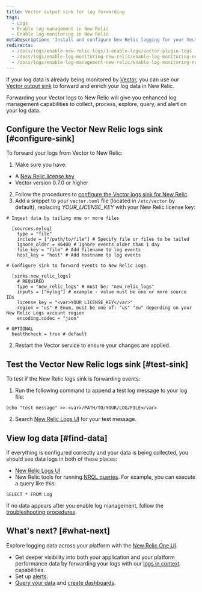 ```yaml
---
title: Vector output sink for log forwarding
tags:
  - Logs
  - Enable log management in New Relic
  - Enable log monitoring in New Relic
metaDescription: 'Install and configure New Relic logging for your Vector output sink, so you can use our enhanced log management capabilities.'
redirects:
  - /docs/logs/enable-new-relic-logs/1-enable-logs/vector-plugin-logs
  - /docs/logs/enable-log-monitoring-new-relic/enable-log-monitoring-new-relic/vector-plugin-log-forwarding
  - /docs/logs/enable-log-management-new-relic/enable-log-monitoring-new-relic/vector-output-sink-log-forwarding/
---
```


If your log data is already being monitored by [Vector](https://vector.dev/), you can use our [Vector output sink](https://vector.dev/docs/reference/sinks/new_relic_logs/) to forward and enrich your log data in New Relic.

Forwarding your Vector logs to New Relic will give you enhanced log management capabilities to collect, process, explore, query, and alert on your log data.

## Configure the Vector New Relic logs sink [#configure-sink]

To forward your logs from Vector to New Relic:

1. Make sure you have:
* A [New Relic license key](/docs/apis/intro-apis/new-relic-api-keys/#ingest-license-key)
* Vector version 0.7.0 or higher
2. Follow the procedures to [configure the Vector logs sink for New Relic](https://vector.dev/docs/reference/sinks/new_relic_logs/).
3. Add a snippet to your `vector.toml` file (located in `/etc/vector` by default), replacing <var>YOUR_LICENSE_KEY</var> with your New Relic license key:

  ```
  # Ingest data by tailing one or more files

    [sources.mylog]
      type = "file"
      include = ["/path/to/file"] # Specify file or files to be tailed
      ignore_older = 86400 # Ignore events older than 1 day
      file_key = "file" # Add filename to log events
      host_key = "host" # Add hostname to log events
  
  # Configure sink to forward events to New Relic Logs

    [sinks.new_relic_logs]
      # REQUIRED
      type = "new_relic_logs" # must be: "new_relic_logs"
      inputs = ["mylog"] # example - value must be one or more source IDs
      license_key = "<var>YOUR_LICENSE_KEY</var>"
      region = "us" # Enum, must be one of: "us" "eu" depending on your New Relic Logs account region
      encoding.codec = "json"
  
  # OPTIONAL
    healthcheck = true # default
  ```

2. Restart the Vector service to ensure your changes are applied.

## Test the Vector New Relic logs sink [#test-sink]

To test if the New Relic logs sink is forwarding events:

1. Run the following command to append a test log message to your log file:

  ```
  echo "test message" >> <var>/PATH/TO/YOUR/LOG/FILE</var>
  ```

2. Search [New Relic Logs UI](https://one.newrelic.com/launcher/logger.log-launcher) for your test message.

## View log data [#find-data]

If everything is configured correctly and your data is being collected, you should see data logs in both of these places:

* [New Relic Logs UI](https://one.newrelic.com/launcher/logger.log-launcher)
* New Relic tools for running [NRQL queries](/docs/chart-builder/use-chart-builder/choose-data/use-advanced-nrql-mode-specify-data). For example, you can execute a query like this:

```
SELECT * FROM Log
```

If no data appears after you enable log management, follow the [troubleshooting procedures](/docs/logs/log-management/troubleshooting/no-log-data-appears-ui/).

## What's next? [#what-next]

Explore logging data across your platform with the [New Relic One UI](/docs/logs/log-management/ui-data/use-logs-ui/).

* Get deeper visibility into both your application and your platform performance data by forwarding your logs with our [logs in context](/docs/logs/enable-log-management-new-relic/configure-logs-context/configure-logs-context-apm-agents/) capabilities.
* Set up [alerts](/docs/alerts-applied-intelligence/new-relic-alerts/alert-conditions/create-alert-conditions/).
* [Query your data](/docs/query-your-data/explore-query-data/get-started/introduction-querying-new-relic-data/) and [create dashboards](/docs/query-your-data/explore-query-data/dashboards/introduction-dashboards/).

